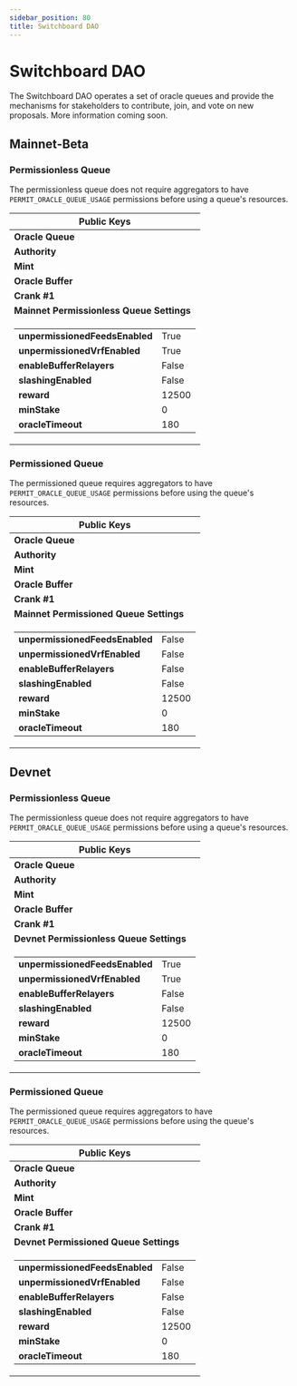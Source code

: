 ```yaml
---
sidebar_position: 80
title: Switchboard DAO
---
```


# Switchboard DAO

The Switchboard DAO operates a set of oracle queues and provide the mechanisms for stakeholders to contribute, join, and vote on new proposals. More information coming soon.


## Mainnet-Beta

### Permissionless Queue

The permissionless queue does not require aggregators to have `PERMIT_ORACLE_QUEUE_USAGE` permissions before using a queue's resources.

<table>
  <thead>
    <tr>
      <th colspan="2">Public Keys</th>
    </tr>
  </thead>
  <tbody>
    <tr>
      <td>
        <b>Oracle Queue</b>
      </td>
      <td>
        <PublicKeyButton publicKey="5JYwqvKkqp35w8Nq3ba4z1WYUeJQ1rB36V8XvaGp6zn1" />
      </td>
    </tr>
    <tr>
      <td>
        <b>Authority</b>
      </td>
      <td>
        <PublicKeyButton publicKey="31Sof5r1xi7dfcaz4x9Kuwm8J9ueAdDduMcme59sP8gc" />
      </td>
    </tr>
    <tr>
      <td>
        <b>Mint</b>
      </td>
      <td>
        <PublicKeyButton publicKey="So11111111111111111111111111111111111111112" />
      </td>
    </tr>
    <tr>
      <td>
        <b>Oracle Buffer</b>
      </td>
      <td>
        <PublicKeyButton publicKey="FozqXFMS1nQKfPqwVdChr7RJ3y7ccSux39zU682kNYjJ" />
      </td>
    </tr>
    <tr>
      <td>
        <b>Crank #1</b>
      </td>
      <td>
        <PublicKeyButton publicKey="BKtF8yyQsj3Ft6jb2nkfpEKzARZVdGgdEPs6mFmZNmbA" />
      </td>
    </tr>
    <tr>
      <td colspan="2">
        <div className="centeredText">
          <b>Mainnet Permissionless Queue Settings</b>
        </div>
      </td>
    </tr>
    <tr>
      <td colspan="2">
        <table className="table_no_border">
          <tr>
            <td>
              <b>unpermissionedFeedsEnabled</b>
            </td>
            <td>True</td>
          </tr>
          <tr>
            <td>
              <b>unpermissionedVrfEnabled</b>
            </td>
            <td>True</td>
          </tr>
          <tr>
            <td>
              <b>enableBufferRelayers</b>
            </td>
            <td>False</td>
          </tr>
          <tr>
            <td>
              <b>slashingEnabled</b>
            </td>
            <td>False</td>
          </tr>
          <tr>
            <td>
              <b>reward</b>
            </td>
            <td>12500</td>
          </tr>
          <tr>
            <td>
              <b>minStake</b>
            </td>
            <td>0</td>
          </tr>
          <tr>
            <td>
              <b>oracleTimeout</b>
            </td>
            <td>180</td>
          </tr>
        </table>
      </td>
    </tr>
  </tbody>
</table>

### Permissioned Queue

The permissioned queue requires aggregators to have `PERMIT_ORACLE_QUEUE_USAGE` permissions before using the queue's resources.

<table>
  <thead>
    <tr>
      <th colspan="2">Public Keys</th>
    </tr>
  </thead>
  <tbody>
    <tr>
      <td>
        <b>Oracle Queue</b>
      </td>
      <td>
        <PublicKeyButton publicKey="3HBb2DQqDfuMdzWxNk1Eo9RTMkFYmuEAd32RiLKn9pAn" />
      </td>
    </tr>
    <tr>
      <td>
        <b>Authority</b>
      </td>
      <td>
        <PublicKeyButton publicKey="31Sof5r1xi7dfcaz4x9Kuwm8J9ueAdDduMcme59sP8gc" />
      </td>
    </tr>
    <tr>
      <td>
        <b>Mint</b>
      </td>
      <td>
        <PublicKeyButton publicKey="So11111111111111111111111111111111111111112" />
      </td>
    </tr>
    <tr>
      <td>
        <b>Oracle Buffer</b>
      </td>
      <td>
        <PublicKeyButton publicKey="FZ3CAm8o5zf18Ua23jhrZJRYCMtGhFxFrTux8N5yrf2T" />
      </td>
    </tr>
    <tr>
      <td>
        <b>Crank #1</b>
      </td>
      <td>
        <PublicKeyButton publicKey="GdNVLWzcE6h9SPuSbmu69YzxAj8enim9t6mjzuqTXgLd" />
      </td>
    </tr>
    <tr>
      <td colspan="2">
        <div className="centeredText">
          <b>Mainnet Permissioned Queue Settings</b>
        </div>
      </td>
    </tr>
    <tr>
      <td colspan="2">
        <table className="table_no_border">
          <tr>
            <td>
              <b>unpermissionedFeedsEnabled</b>
            </td>
            <td>False</td>
          </tr>
          <tr>
            <td>
              <b>unpermissionedVrfEnabled</b>
            </td>
            <td>False</td>
          </tr>
          <tr>
            <td>
              <b>enableBufferRelayers</b>
            </td>
            <td>False</td>
          </tr>
          <tr>
            <td>
              <b>slashingEnabled</b>
            </td>
            <td>False</td>
          </tr>
          <tr>
            <td>
              <b>reward</b>
            </td>
            <td>12500</td>
          </tr>
          <tr>
            <td>
              <b>minStake</b>
            </td>
            <td>0</td>
          </tr>
          <tr>
            <td>
              <b>oracleTimeout</b>
            </td>
            <td>180</td>
          </tr>
        </table>
      </td>
    </tr>
  </tbody>
</table>

## Devnet

### Permissionless Queue

The permissionless queue does not require aggregators to have `PERMIT_ORACLE_QUEUE_USAGE` permissions before using a queue's resources.

<table>
  <thead>
    <tr>
      <th colspan="2">Public Keys</th>
    </tr>
  </thead>
  <tbody>
    <tr>
      <td>
        <b>Oracle Queue</b>
      </td>
      <td>
        <PublicKeyButton publicKey="F8ce7MsckeZAbAGmxjJNetxYXQa9mKr9nnrC3qKubyYy" />
      </td>
    </tr>
    <tr>
      <td>
        <b>Authority</b>
      </td>
      <td>
        <PublicKeyButton publicKey="2KgowxogBrGqRcgXQEmqFvC3PGtCu66qERNJevYW8Ajh" />
      </td>
    </tr>
    <tr>
      <td>
        <b>Mint</b>
      </td>
      <td>
        <PublicKeyButton publicKey="So11111111111111111111111111111111111111112" />
      </td>
    </tr>
    <tr>
      <td>
        <b>Oracle Buffer</b>
      </td>
      <td>
        <PublicKeyButton publicKey="7yJ3sSifpmUFB5BcXy6yMDje15xw2CovJjfXfBKsCfT5" />
      </td>
    </tr>
    <tr>
      <td>
        <b>Crank #1</b>
      </td>
      <td>
        <PublicKeyButton publicKey="GN9jjCy2THzZxhYqZETmPM3my8vg4R5JyNkgULddUMa5" />
      </td>
    </tr>
    <tr>
      <td colspan="2">
        <div className="centeredText">
          <b>Devnet Permissionless Queue Settings</b>
        </div>
      </td>
    </tr>
    <tr>
      <td colspan="2">
        <table className="table_no_border">
          <tr>
            <td>
              <b>unpermissionedFeedsEnabled</b>
            </td>
            <td>True</td>
          </tr>
          <tr>
            <td>
              <b>unpermissionedVrfEnabled</b>
            </td>
            <td>True</td>
          </tr>
          <tr>
            <td>
              <b>enableBufferRelayers</b>
            </td>
            <td>False</td>
          </tr>
          <tr>
            <td>
              <b>slashingEnabled</b>
            </td>
            <td>False</td>
          </tr>
          <tr>
            <td>
              <b>reward</b>
            </td>
            <td>12500</td>
          </tr>
          <tr>
            <td>
              <b>minStake</b>
            </td>
            <td>0</td>
          </tr>
          <tr>
            <td>
              <b>oracleTimeout</b>
            </td>
            <td>180</td>
          </tr>
        </table>
      </td>
    </tr>
  </tbody>
</table>

### Permissioned Queue

The permissioned queue requires aggregators to have `PERMIT_ORACLE_QUEUE_USAGE` permissions before using the queue's resources.

<table>
  <thead>
    <tr>
      <th colspan="2">Public Keys</th>
    </tr>
  </thead>
  <tbody>
    <tr>
      <td>
        <b>Oracle Queue</b>
      </td>
      <td>
        <PublicKeyButton publicKey="GhYg3R1V6DmJbwuc57qZeoYG6gUuvCotUF1zU3WCj98U" />
      </td>
    </tr>
    <tr>
      <td>
        <b>Authority</b>
      </td>
      <td>
        <PublicKeyButton publicKey="2KgowxogBrGqRcgXQEmqFvC3PGtCu66qERNJevYW8Ajh" />
      </td>
    </tr>
    <tr>
      <td>
        <b>Mint</b>
      </td>
      <td>
        <PublicKeyButton publicKey="So11111111111111111111111111111111111111112" />
      </td>
    </tr>
    <tr>
      <td>
        <b>Oracle Buffer</b>
      </td>
      <td>
        <PublicKeyButton publicKey="DQXUDDcDoQ2FjzjYRi45gjdRqe1EsLwoqNhW2hf488gf" />
      </td>
    </tr>
    <tr>
      <td>
        <b>Crank #1</b>
      </td>
      <td>
        <PublicKeyButton publicKey="85L2cFUvXaeGQ4HrzP8RJEVCL7WvRrXM2msvEmQ82AVr" />
      </td>
    </tr>
    <tr>
      <td colspan="2">
        <div className="centeredText">
          <b>Devnet Permissioned Queue Settings</b>
        </div>
      </td>
    </tr>
    <tr>
      <td colspan="2">
        <table className="table_no_border">
          <tr>
            <td>
              <b>unpermissionedFeedsEnabled</b>
            </td>
            <td>False</td>
          </tr>
          <tr>
            <td>
              <b>unpermissionedVrfEnabled</b>
            </td>
            <td>False</td>
          </tr>
          <tr>
            <td>
              <b>enableBufferRelayers</b>
            </td>
            <td>False</td>
          </tr>
          <tr>
            <td>
              <b>slashingEnabled</b>
            </td>
            <td>False</td>
          </tr>
          <tr>
            <td>
              <b>reward</b>
            </td>
            <td>12500</td>
          </tr>
          <tr>
            <td>
              <b>minStake</b>
            </td>
            <td>0</td>
          </tr>
          <tr>
            <td>
              <b>oracleTimeout</b>
            </td>
            <td>180</td>
          </tr>
        </table>
      </td>
    </tr>
  </tbody>
</table>
